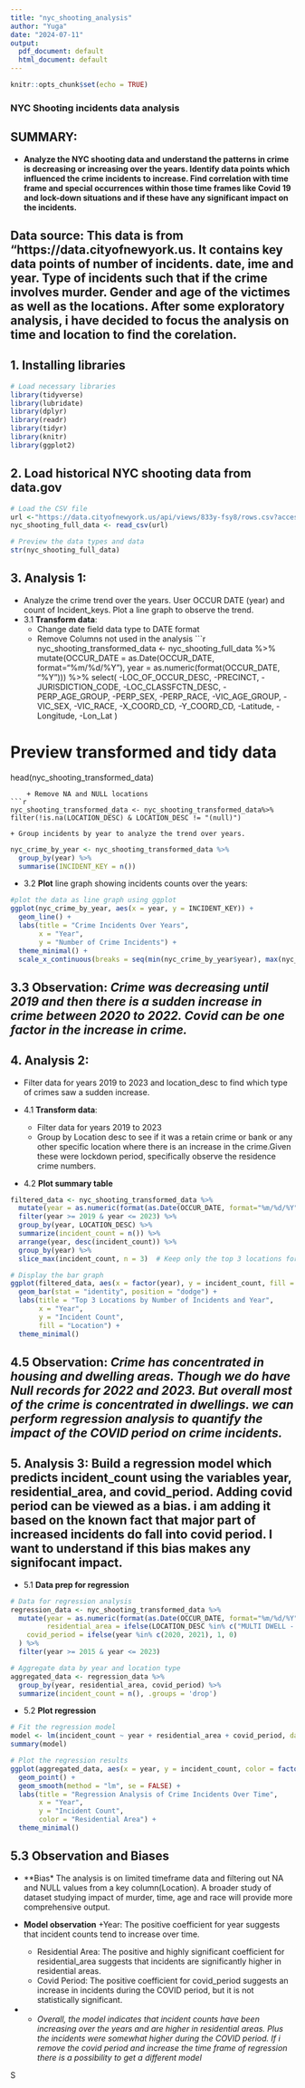 ---
title: "nyc_shooting_analysis"
author: "Yuga"
date: "2024-07-11"
output:
  pdf_document: default
  html_document: default
---

```{r setup, include=FALSE}
knitr::opts_chunk$set(echo = TRUE)
```
### **NYC Shooting incidents data analysis**
## SUMMARY: 
* **Analyze the NYC shooting data and understand the patterns in crime is decreasing or increasing over the years. Identify data points which influenced the crime incidents to increase. Find correlation with time frame and special occurrences within those time frames like Covid 19 and lock-down situations and if these have any significant impact on the incidents.**

## Data source: This data is from "https://data.cityofnewyork.us. It contains key data points of number of incidents. date, ime and year. Type of incidents such that if the crime involves murder. Gender and age of the victimes as well as the locations. After some exploratory analysis, i have decided to focus the analysis on time and location to find the corelation. 



## 1. Installing libraries 
```{r}
# Load necessary libraries
library(tidyverse)
library(lubridate)
library(dplyr)
library(readr)
library(tidyr)
library(knitr)
library(ggplot2)
```

## 2. Load historical NYC shooting data from data.gov
```{r}
# Load the CSV file
url <-"https://data.cityofnewyork.us/api/views/833y-fsy8/rows.csv?accessType=DOWNLOAD"
nyc_shooting_full_data <- read_csv(url)

# Preview the data types and data
str(nyc_shooting_full_data)
```


## 3. Analysis 1: 
* Analyze the crime trend over the years. User OCCUR DATE (year) and count of Incident_keys. Plot a line graph to observe the trend.
* 3.1 **Transform data**:
    + Change date field data type to DATE format
    + Remove Columns not used in the analysis
```{r remove_col}
nyc_shooting_transformed_data <- nyc_shooting_full_data %>%
 mutate(OCCUR_DATE = as.Date(OCCUR_DATE, format="%m/%d/%Y"),
         year = as.numeric(format(OCCUR_DATE, "%Y"))) %>%
 select(
    -LOC_OF_OCCUR_DESC, 
    -PRECINCT, 
    -JURISDICTION_CODE, 
    -LOC_CLASSFCTN_DESC, 
    -PERP_AGE_GROUP, 
    -PERP_SEX, 
    -PERP_RACE, 
    -VIC_AGE_GROUP, 
    -VIC_SEX, 
    -VIC_RACE, 
    -X_COORD_CD, 
    -Y_COORD_CD, 
    -Latitude, 
    -Longitude, 
    -Lon_Lat
  )
 

# Preview transformed and tidy data
head(nyc_shooting_transformed_data)
```
    + Remove NA and NULL locations 
```{r remove_na}
nyc_shooting_transformed_data <- nyc_shooting_transformed_data%>%
filter(!is.na(LOCATION_DESC) & LOCATION_DESC != "(null)")
```

    + Group incidents by year to analyze the trend over years.
```{r bydate}
nyc_crime_by_year <- nyc_shooting_transformed_data %>%
  group_by(year) %>%
  summarise(INCIDENT_KEY = n())
```


* 3.2 **Plot** line graph showing incidents counts over the years:
```{r plot1}
#plot the data as line graph using ggplot
ggplot(nyc_crime_by_year, aes(x = year, y = INCIDENT_KEY)) +
  geom_line() +
  labs(title = "Crime Incidents Over Years",
       x = "Year",
       y = "Number of Crime Incidents") +
  theme_minimal() +
  scale_x_continuous(breaks = seq(min(nyc_crime_by_year$year), max(nyc_crime_by_year$year), by = 1))
```

## 3.3 **Observation**: *_Crime was decreasing until 2019 and then there is a sudden increase in crime between 2020 to 2022. Covid can be one factor in the increase in crime._* 

## 4. Analysis 2: 
* Filter data for years 2019 to 2023 and location_desc to find which type of crimes saw a sudden increase. 

* 4.1 **Transform data**:
    + Filter data for years 2019 to 2023
    + Group by Location desc to see if it was a retain crime or bank or any other specific location where there is an increase in the crime.Given these were lockdown period, specifically observe the residence crime numbers.
    

    
* 4.2 **Plot summary table**
```{r bargraph_by_loc}
filtered_data <- nyc_shooting_transformed_data %>%
  mutate(year = as.numeric(format(as.Date(OCCUR_DATE, format="%m/%d/%Y"), "%Y"))) %>%
  filter(year >= 2019 & year <= 2023) %>%
  group_by(year, LOCATION_DESC) %>%
  summarize(incident_count = n()) %>%
  arrange(year, desc(incident_count)) %>%
  group_by(year) %>%
  slice_max(incident_count, n = 3)  # Keep only the top 3 locations for each year

# Display the bar graph
ggplot(filtered_data, aes(x = factor(year), y = incident_count, fill = LOCATION_DESC)) +
  geom_bar(stat = "identity", position = "dodge") +
  labs(title = "Top 3 Locations by Number of Incidents and Year",
       x = "Year",
       y = "Incident Count",
       fill = "Location") +
  theme_minimal()
```

## 4.5 **Observation**: *_Crime has concentrated in housing and dwelling areas. Though we do have Null records for 2022 and 2023. But overall most of the crime is concentrated in dwellings. we can perform regression analysis to quantify the impact of the COVID period on crime incidents._*

## 5. Analysis 3: Build a regression model which predicts incident_count using the variables year, residential_area, and covid_period. Adding covid period can be viewed as a bias. i am adding it based on the known fact that major part of increased incidents do fall into covid period. I want to understand if this bias makes any signifocant impact. 

* 5.1 **Data prep for regression**
```{r regression_data}
# Data for regression analysis
regression_data <- nyc_shooting_transformed_data %>%
  mutate(year = as.numeric(format(as.Date(OCCUR_DATE, format="%m/%d/%Y"), "%Y")),
         residential_area = ifelse(LOCATION_DESC %in% c("MULTI DWELL - PUBLIC HOUS", "MULTI DWELL - APT BUILD"), 1, 0),
    covid_period = ifelse(year %in% c(2020, 2021), 1, 0)
  ) %>%
  filter(year >= 2015 & year <= 2023)

# Aggregate data by year and location type
aggregated_data <- regression_data %>%
  group_by(year, residential_area, covid_period) %>%
  summarize(incident_count = n(), .groups = 'drop')
```

* 5.2 **Plot regression**
```{r regression_plot}
# Fit the regression model
model <- lm(incident_count ~ year + residential_area + covid_period, data = aggregated_data)
summary(model)

# Plot the regression results
ggplot(aggregated_data, aes(x = year, y = incident_count, color = factor(residential_area))) +
  geom_point() +
  geom_smooth(method = "lm", se = FALSE) +
  labs(title = "Regression Analysis of Crime Incidents Over Time",
       x = "Year",
       y = "Incident Count",
       color = "Residential Area") +
  theme_minimal()
```

## 5.3 **Observation and Biases**
* **Bias* The analysis is on limited timeframe data and filtering out NA and NULL values from a key column(Location). A broader study of dataset studying impact of murder, time, age and race will provide more comprehensive output.

* **Model observation** 
    +Year: The positive coefficient for year suggests that incident counts tend to increase over time.
    + Residential Area: The positive and highly significant coefficient for residential_area suggests that incidents are significantly higher in residential areas.
    + Covid Period: The positive coefficient for covid_period suggests an increase in incidents during the COVID period, but it is not statistically significant.

*   + *_Overall, the model indicates that incident counts have been increasing over the years and are higher in residential areas. Plus the incidents were somewhat higher during the COVID period. If i remove the covid period and increase the time frame of regression there is a possibility to get a different model _*



S

